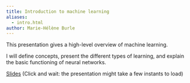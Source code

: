 ```yaml
---
title: Introduction to machine learning
aliases:
  - intro.html
author: Marie-Hélène Burle
---
```


:::{.def}

This presentation gives a high-level overview of machine learning.

I will define concepts, present the different types of learning, and explain the basic functioning of neural networks.

:::

[Slides](pt_intro_slides.html){.btn .btn-outline-primary} [(Click and wait: the presentation might take a few instants to load)]{.inlinenote}
